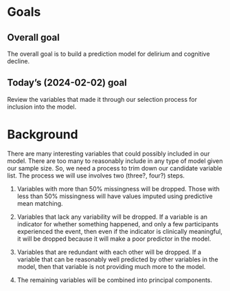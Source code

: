 # Goals

## Overall goal

The overall goal is to build a prediction model for delirium and cognitive decline.

## Today's (2024-02-02) goal

Review the variables that made it through our selection process for inclusion into the model.

# Background

There are many interesting variables that could possibly included in our model. There are too many to reasonably include in any type of model given our sample size. So, we need a process to trim down our candidate variable list. The process we will use involves two (three?, four?) steps.

1.  Variables with more than 50% missingness will be dropped. Those with less than 50% missingness will have values imputed using predictive mean matching.

2.  Variables that lack any variability will be dropped. If a variable is an indicator for whether something happened, and only a few participants experienced the event, then even if the indicator is clinically meaningful, it will be dropped because it will make a poor predictor in the model.

3.  Variables that are redundant with each other will be dropped. If a variable that can be reasonably well predicted by other variables in the model, then that variable is not providing much more to the model.

4.  The remaining variables will be combined into principal components.

<!-- This will insert a page break  -->

```{=openxml}
<w:p><w:r><w:br w:type="page"/></w:r></w:p>
```

